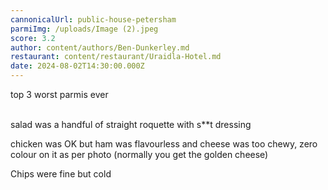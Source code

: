 ```yaml
---
cannonicalUrl: public-house-petersham
parmiImg: /uploads/Image (2).jpeg
score: 3.2
author: content/authors/Ben-Dunkerley.md
restaurant: content/restaurant/Uraidla-Hotel.md
date: 2024-08-02T14:30:00.000Z
---
```


top 3 worst parmis ever \
 

salad was a handful of straight roquette with s\*\*t dressing 

chicken was OK but ham was flavourless and cheese was too chewy, zero colour on it as per photo (normally you get the golden cheese) 

Chips were fine but cold 

 
